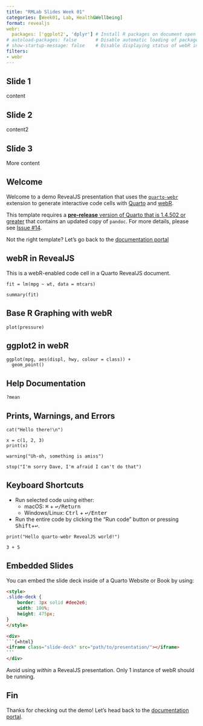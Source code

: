 ```yaml
---
title: "RMLab Slides Week 01"
categories: [Week01, Lab, Health&Wellbeing]
format: revealjs
webr:
  packages: ['ggplot2', 'dplyr'] # Install R packages on document open
# autoload-packages: false       # Disable automatic loading of packages
# show-startup-message: false    # Disable displaying status of webR initialization
filters:
- webr
---
```


## Slide 1

content

## Slide 2

content2

## Slide 3

More content

## Welcome

Welcome to a demo RevealJS presentation that uses the [`quarto-webr`](https://github.com/coatless/quarto-webr) extension to generate interactive code cells with [Quarto](https://quarto.org) and [webR](https://docs.r-wasm.org/webr/latest/).

::: callout-important
This template requires a [**pre-release** version of Quarto that is 1.4.502 or greater](https://quarto.org/docs/download/prerelease) that contains an updated copy of `pandoc`. For more details, please see [Issue #14](https://github.com/coatless/quarto-webr/issues/14).
:::

Not the right template? Let's go back to the [documentation portal](../../)

## webR in RevealJS

This is a webR-enabled code cell in a Quarto RevealJS document.

```webr-r
fit = lm(mpg ~ wt, data = mtcars)

summary(fit)
```

## Base R Graphing with webR

```webr-r
plot(pressure)
```

## ggplot2 in webR

```webr-r
ggplot(mpg, aes(displ, hwy, colour = class)) + 
  geom_point()
```

## Help Documentation

```webr-r
?mean
```

## Prints, Warnings, and Errors

```webr-r
cat("Hello there!\n")

x = c(1, 2, 3)
print(x)

warning("Uh-oh, something is amiss")

stop("I'm sorry Dave, I'm afraid I can't do that")
```

## Keyboard Shortcuts

-   Run selected code using either:
    -   macOS: <kbd>⌘</kbd> + <kbd>↩/Return</kbd>
    -   Windows/Linux: <kbd>Ctrl</kbd> + <kbd>↩/Enter</kbd>
-   Run the entire code by clicking the "Run code" button or pressing <kbd>Shift</kbd>+<kbd>↩</kbd>.

```webr-r
print("Hello quarto-webr RevealJS world!")

3 + 5
```

## Embedded Slides

You can embed the slide deck inside of a Quarto Website or Book by using:

```` html
<style>
.slide-deck {
    border: 3px solid #dee2e6;
    width: 100%;
    height: 475px;
}
</style>

<div>
```{=html}
<iframe class="slide-deck" src="path/to/presentation/"></iframe>
```
</div>
````

::: callout-note
Avoid using *within* a RevealJS presentation. Only 1 instance of webR should be running.
:::

## Fin

Thanks for checking out the demo! Let's head back to the [documentation portal](../../).